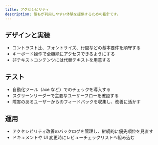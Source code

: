 ```yaml
---
title: アクセシビリティ
description: 誰もが利用しやすい体験を提供するための指針です。
---
```


## デザインと実装

- コントラスト比、フォントサイズ、行間などの基本要件を順守する
- キーボード操作で全機能にアクセスできるようにする
- 非テキストコンテンツには代替テキストを用意する

## テスト

- 自動化ツール（axe など）でのチェックを導入する
- スクリーンリーダーで主要なユーザーフローを確認する
- 障害のあるユーザーからのフィードバックを収集し、改善に活かす

## 運用

- アクセシビリティ改善のバックログを管理し、継続的に優先順位を見直す
- ドキュメントや UI 変更時にレビューチェックリストへ組み込む
